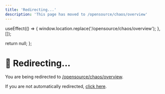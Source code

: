 ```yaml
---
title: 'Redirecting...'
description: 'This page has moved to /opensource/chaos/overview'
---
```



  useEffect(() => {
    window.location.replace('/opensource/chaos/overview');
  }, []);
  
  return null;
};

<RedirectComponent />

# 🔄 Redirecting...

You are being redirected to [/opensource/chaos/overview](/opensource/chaos/overview).

If you are not automatically redirected, [click here](/opensource/chaos/overview).

<script dangerouslySetInnerHTML={{
  __html: `
    setTimeout(function() {
      if (typeof window !== 'undefined') {
        window.location.href = '/opensource/chaos/overview';
      }
    }, 100);
  `
}} />